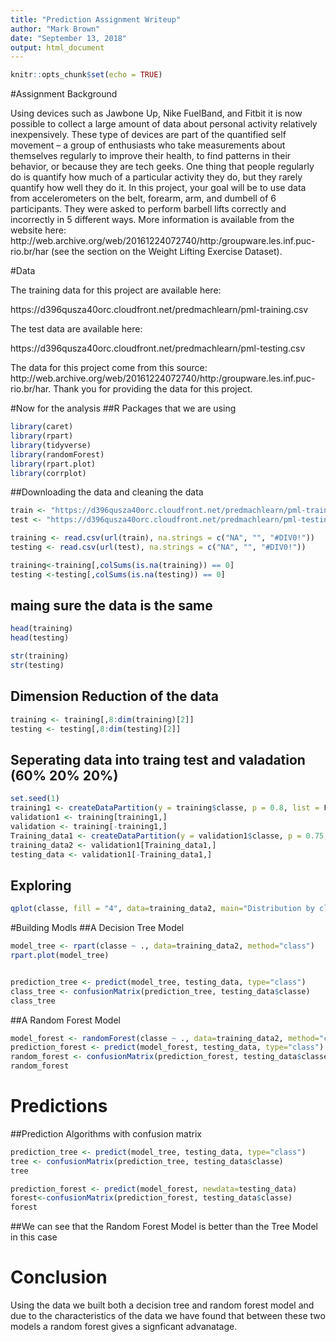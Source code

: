 ---
title: "Prediction Assignment Writeup"
author: "Mark Brown"
date: "September 13, 2018"
output: html_document
---

```{r setup, include=FALSE}
knitr::opts_chunk$set(echo = TRUE)
```
#Assignment Background

Using devices such as Jawbone Up, Nike FuelBand, and Fitbit it is now possible to collect a large amount of data about personal activity relatively inexpensively. These type of devices are part of the quantified self movement – a group of enthusiasts who take measurements about themselves regularly to improve their health, to find patterns in their behavior, or because they are tech geeks. One thing that people regularly do is quantify how much of a particular activity they do, but they rarely quantify how well they do it. In this project, your goal will be to use data from accelerometers on the belt, forearm, arm, and dumbell of 6 participants. They were asked to perform barbell lifts correctly and incorrectly in 5 different ways. More information is available from the website here: http://web.archive.org/web/20161224072740/http:/groupware.les.inf.puc-rio.br/har (see the section on the Weight Lifting Exercise Dataset).


#Data

The training data for this project are available here:

https://d396qusza40orc.cloudfront.net/predmachlearn/pml-training.csv

The test data are available here:

https://d396qusza40orc.cloudfront.net/predmachlearn/pml-testing.csv

The data for this project come from this source: http://web.archive.org/web/20161224072740/http:/groupware.les.inf.puc-rio.br/har. Thank you for providing the data for this project.

#Now for the analysis 
##R Packages that we are using

```{r}

library(caret)
library(rpart)
library(tidyverse)
library(randomForest)
library(rpart.plot)
library(corrplot)

```

##Downloading the data and cleaning the data

```{r}
train <- "https://d396qusza40orc.cloudfront.net/predmachlearn/pml-training.csv"
test <- "https://d396qusza40orc.cloudfront.net/predmachlearn/pml-testing.csv"

training <- read.csv(url(train), na.strings = c("NA", "", "#DIV0!"))
testing <- read.csv(url(test), na.strings = c("NA", "", "#DIV0!"))

training<-training[,colSums(is.na(training)) == 0]
testing <-testing[,colSums(is.na(testing)) == 0]
```

## maing sure the data is the same
```{r}
head(training)
head(testing)

str(training)
str(testing)

```

## Dimension Reduction of the data

```{r}

training <- training[,8:dim(training)[2]]
testing <- testing[,8:dim(testing)[2]]

```


## Seperating data into traing test and valadation (60% 20% 20%)

```{r}
set.seed(1)
training1 <- createDataPartition(y = training$classe, p = 0.8, list = F)
validation1 <- training[training1,]
validation <- training[-training1,]
Training_data1 <- createDataPartition(y = validation1$classe, p = 0.75, list = F)
training_data2 <- validation1[Training_data1,]
testing_data <- validation1[-Training_data1,]

```

## Exploring

```{r}
qplot(classe, fill = "4", data=training_data2, main="Distribution by classe")

```

#Building Modls
##A Decision Tree Model

```{r}
model_tree <- rpart(classe ~ ., data=training_data2, method="class")
rpart.plot(model_tree)


prediction_tree <- predict(model_tree, testing_data, type="class")
class_tree <- confusionMatrix(prediction_tree, testing_data$classe)
class_tree

```

##A Random Forest Model

```{r}

model_forest <- randomForest(classe ~ ., data=training_data2, method="class")
prediction_forest <- predict(model_forest, testing_data, type="class")
random_forest <- confusionMatrix(prediction_forest, testing_data$classe)
random_forest

```

# Predictions

##Prediction Algorithms with confusion matrix

```{r}

prediction_tree <- predict(model_tree, testing_data, type="class")
tree <- confusionMatrix(prediction_tree, testing_data$classe)
tree

prediction_forest <- predict(model_forest, newdata=testing_data)
forest<-confusionMatrix(prediction_forest, testing_data$classe)
forest

```


##We can see that the Random Forest Model is better than the Tree Model in this case

# Conclusion

Using the data we built both a decision tree and random forest model and due to the characteristics of the data we have found that between these two models a random forest gives a signficant advanatage. 





























